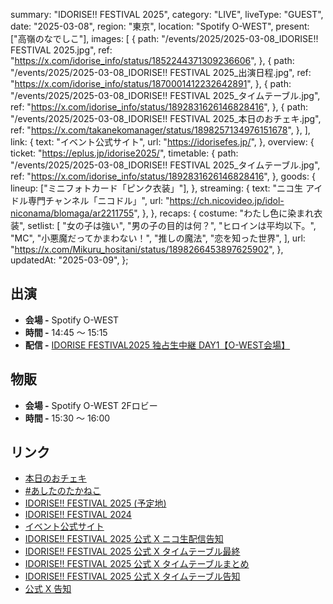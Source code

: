   summary: "IDORISE!! FESTIVAL 2025",
  category: "LIVE",
  liveType: "GUEST",
  date: "2025-03-08",
  region: "東京",
  location: "Spotify O-WEST",
  present: ["高嶺のなでしこ"],
  images: [
    {
      path: "/events/2025/2025-03-08_IDORISE!! FESTIVAL 2025.jpg",
      ref: "https://x.com/idorise_info/status/1852244371309236606",
    },
    {
      path: "/events/2025/2025-03-08_IDORISE!! FESTIVAL 2025_出演日程.jpg",
      ref: "https://x.com/idorise_info/status/1870001412232642891",
    },
    {
      path: "/events/2025/2025-03-08_IDORISE!! FESTIVAL 2025_タイムテーブル.jpg",
      ref: "https://x.com/idorise_info/status/1892831626146828416",
    },
    {
      path: "/events/2025/2025-03-08_IDORISE!! FESTIVAL 2025_本日のおチェキ.jpg",
      ref: "https://x.com/takanekomanager/status/1898257134976151678",
    },
  ],
  link: {
    text: "イベント公式サイト",
    url: "https://idorisefes.jp/",
  },
  overview: {
    ticket: "https://eplus.jp/idorise2025/",
    timetable: {
      path: "/events/2025/2025-03-08_IDORISE!! FESTIVAL 2025_タイムテーブル.jpg",
      ref: "https://x.com/idorise_info/status/1892831626146828416",
    },
    goods: {
      lineup: ["ミニフォトカード「ピンク衣装」"],
    },
    streaming: {
      text: "ニコ生 アイドル専門チャンネル「ニコドル」",
      url: "https://ch.nicovideo.jp/idol-niconama/blomaga/ar2211755",
    },
  },
  recaps: {
    costume: "わたし色に染まれ衣装",
    setlist: [
      "女の子は強い",
      "男の子の目的は何？",
      "ヒロインは平均以下。",
      "MC",
      "小悪魔だってかまわない！",
      "推しの魔法",
      "恋を知った世界",
    ],
    url: "https://x.com/Mikuru_hositani/status/1898266453897625902",
  },
  updatedAt: "2025-03-09",
};

## 出演

- **会場 -** Spotify O-WEST
- **時間 -** 14:45 〜 15:15
- **配信 -** [IDORISE FESTIVAL2025 独占生中継 DAY1【O-WEST会場】](https://live.nicovideo.jp/watch/lv347131303#3:42:55)

## 物販

- **会場 -** Spotify O-WEST 2Fロビー
- **時間 -** 15:30 〜 16:00

## リンク

- [本日のおチェキ](https://x.com/takanekomanager/status/1898257134976151678)
- [#あしたのたかねこ](https://x.com/takanenofficial/status/1897967984800420187)
- [IDORISE!! FESTIVAL 2025 (予定地)](https://2025.idorisefes.jp/)
- [IDORISE!! FESTIVAL 2024](https://2024.idorisefes.jp/)
- [イベント公式サイト](https://idorisefes.jp/)
- [IDORISE!! FESTIVAL 2025 公式 X ニコ生配信告知](https://x.com/idorise_info/status/1895760929419350123)
- [IDORISE!! FESTIVAL 2025 公式 X タイムテーブル最終](https://x.com/idorise_info/status/1897181772687007768)
- [IDORISE!! FESTIVAL 2025 公式 X タイムテーブルまとめ](https://x.com/idorise_info/status/1895436192189186218)
- [IDORISE!! FESTIVAL 2025 公式 X タイムテーブル告知](https://x.com/idorise_info/status/1892831626146828416)
- [公式 X 告知](https://x.com/takanenofficial/status/1852553733986828532)
